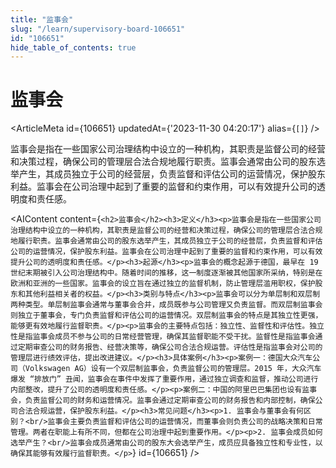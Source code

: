 ```yaml
---
title: "监事会"
slug: "/learn/supervisory-board-106651"
id: "106651"
hide_table_of_contents: true
---
```



# 监事会

<ArticleMeta id={106651} updatedAt={'2023-11-30 04:20:17'} alias={`[]`} />
<div className='border-solid border-b border-t-0 my-4 border-[var(--ifm-color-gray-300)]' />

监事会是指在一些国家公司治理结构中设立的一种机构，其职责是监督公司的经营和决策过程，确保公司的管理层合法合规地履行职责。监事会通常由公司的股东选举产生，其成员独立于公司的经营层，负责监督和评估公司的运营情况，保护股东利益。监事会在公司治理中起到了重要的监督和约束作用，可以有效提升公司的透明度和责任感。

<AIContent content={`<h2>监事会</h2><h3>定义</h3><p>监事会是指在一些国家公司治理结构中设立的一种机构，其职责是监督公司的经营和决策过程，确保公司的管理层合法合规地履行职责。监事会通常由公司的股东选举产生，其成员独立于公司的经营层，负责监督和评估公司的运营情况，保护股东利益。监事会在公司治理中起到了重要的监督和约束作用，可以有效提升公司的透明度和责任感。</p><h3>起源</h3><p>监事会的概念起源于德国，最早在 19 世纪末期被引入公司治理结构中。随着时间的推移，这一制度逐渐被其他国家所采纳，特别是在欧洲和亚洲的一些国家。监事会的设立旨在通过独立的监督机制，防止管理层滥用职权，保护股东和其他利益相关者的权益。</p><h3>类别与特点</h3><p>监事会可以分为单层制和双层制两种类型。单层制监事会通常与董事会合并，成员既参与公司管理又负责监督。而双层制监事会则独立于董事会，专门负责监督和评估公司的运营情况。双层制监事会的特点是其独立性更强，能够更有效地履行监督职责。</p><p>监事会的主要特点包括：独立性、监督性和评估性。独立性是指监事会成员不参与公司的日常经营管理，确保其监督职能不受干扰。监督性是指监事会通过定期审查公司的财务报告、经营决策等，确保公司合法合规运营。评估性是指监事会对公司的管理层进行绩效评估，提出改进建议。</p><h3>具体案例</h3><p>案例一：德国大众汽车公司（Volkswagen AG）设有一个双层制监事会，负责监督公司的管理层。2015 年，大众汽车爆发 “排放门” 丑闻，监事会在事件中发挥了重要作用，通过独立调查和监督，推动公司进行内部整改，提升了公司的透明度和责任感。</p><p>案例二：中国的阿里巴巴集团也设有监事会，负责监督公司的财务和运营情况。监事会通过定期审查公司的财务报告和内部控制，确保公司合法合规运营，保护股东利益。</p><h3>常见问题</h3><p>1. 监事会与董事会有何区别？<br/>监事会主要负责监督和评估公司的运营情况，而董事会则负责公司的战略决策和日常管理。两者在职能上有所不同，但都在公司治理中起到重要作用。</p><p>2. 监事会成员如何选举产生？<br/>监事会成员通常由公司的股东大会选举产生，成员应具备独立性和专业性，以确保其能够有效履行监督职责。</p>`} id={106651} />
